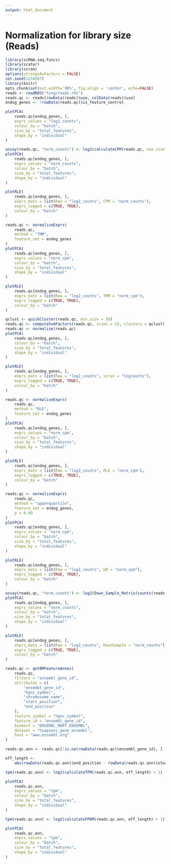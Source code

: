 ```yaml
---
output: html_document
---
```


# Normalization for library size (Reads)

```r
library(scRNA.seq.funcs)
library(scater)
library(scran)
options(stringsAsFactors = FALSE)
set.seed(1234567)
library(knitr)
opts_chunk$set(out.width='90%', fig.align = 'center', echo=FALSE)
reads <- readRDS("tung/reads.rds")
reads.qc <- reads[rowData(reads)$use, colData(reads)$use]
endog_genes <- !rowData(reads.qc)$is_feature_control
```

```r
plotPCA(
    reads.qc[endog_genes, ],
    exprs_values = "log2_counts",
    colour_by = "batch",
    size_by = "total_features",
    shape_by = "individual"
)
```

```r
assay(reads.qc, "norm_counts") <- log2(calculateCPM(reads.qc, use.size.factors = FALSE) + 1)
plotPCA(
    reads.qc[endog_genes, ],
    exprs_values = "norm_counts",
    colour_by = "batch",
    size_by = "total_features",
    shape_by = "individual"
)
```
```r
plotRLE(
    reads.qc[endog_genes, ], 
    exprs_mats = list(Raw = "log2_counts", CPM = "norm_counts"),
    exprs_logged = c(TRUE, TRUE),
    colour_by = "batch"
)
```

```r
reads.qc <- normaliseExprs(
    reads.qc,
    method = "TMM",
    feature_set = endog_genes
)
plotPCA(
    reads.qc[endog_genes, ],
    exprs_values = "norm_cpm",
    colour_by = "batch",
    size_by = "total_features",
    shape_by = "individual"
)
```
```r
plotRLE(
    reads.qc[endog_genes, ], 
    exprs_mats = list(Raw = "log2_counts", TMM = "norm_cpm"),
    exprs_logged = c(TRUE, TRUE),
    colour_by = "batch"
)
```

```r
qclust <- quickCluster(reads.qc, min.size = 30)
reads.qc <- computeSumFactors(reads.qc, sizes = 15, clusters = qclust)
reads.qc <- normalize(reads.qc)
plotPCA(
    reads.qc[endog_genes, ],
    colour_by = "batch",
    size_by = "total_features",
    shape_by = "individual"
)
```

```r
plotRLE(
    reads.qc[endog_genes, ], 
    exprs_mats = list(Raw = "log2_counts", scran = "logcounts"),
    exprs_logged = c(TRUE, TRUE),
    colour_by = "batch"
)
```

```r
reads.qc <- normaliseExprs(
    reads.qc,
    method = "RLE",
    feature_set = endog_genes
)
plotPCA(
    reads.qc[endog_genes, ],
    exprs_values = "norm_cpm",
    colour_by = "batch",
    size_by = "total_features",
    shape_by = "individual"
)
```

```r
plotRLE(
    reads.qc[endog_genes, ], 
    exprs_mats = list(Raw = "log2_counts", RLE = "norm_cpm"),
    exprs_logged = c(TRUE, TRUE),
    colour_by = "batch"
)
```

```r
reads.qc <- normaliseExprs(
    reads.qc,
    method = "upperquartile", 
    feature_set = endog_genes,
    p = 0.99
)
plotPCA(
    reads.qc[endog_genes, ],
    exprs_values = "norm_cpm",
    colour_by = "batch",
    size_by = "total_features",
    shape_by = "individual"
)
```
```r
plotRLE(
    reads.qc[endog_genes, ], 
    exprs_mats = list(Raw = "log2_counts", UQ = "norm_cpm"),
    exprs_logged = c(TRUE, TRUE),
    colour_by = "batch"
)
```

```r
assay(reads.qc, "norm_counts") <- log2(Down_Sample_Matrix(counts(reads.qc)) + 1)
plotPCA(
    reads.qc[endog_genes, ],
    exprs_values = "norm_counts",
    colour_by = "batch",
    size_by = "total_features",
    shape_by = "individual"
)
```
```r
plotRLE(
    reads.qc[endog_genes, ], 
    exprs_mats = list(Raw = "log2_counts", DownSample = "norm_counts"),
    exprs_logged = c(TRUE, TRUE),
    colour_by = "batch"
)
```

```r
reads.qc <- getBMFeatureAnnos(
    reads.qc,
    filters = "ensembl_gene_id", 
    attributes = c(
        "ensembl_gene_id",
        "hgnc_symbol",
        "chromosome_name",
        "start_position",
        "end_position"
    ), 
    feature_symbol = "hgnc_symbol",
    feature_id = "ensembl_gene_id",
    biomart = "ENSEMBL_MART_ENSEMBL", 
    dataset = "hsapiens_gene_ensembl",
    host = "www.ensembl.org"
)
```

```r
reads.qc.ann <- reads.qc[!is.na(rowData(reads.qc)$ensembl_gene_id), ]
```

```r
eff_length <- 
    abs(rowData(reads.qc.ann)$end_position - rowData(reads.qc.ann)$start_position) / 1000
```

```r
tpm(reads.qc.ann) <- log2(calculateTPM(reads.qc.ann, eff_length) + 1)
```

```r
plotPCA(
    reads.qc.ann,
    exprs_values = "tpm",
    colour_by = "batch",
    size_by = "total_features",
    shape_by = "individual"
)
```

```r
tpm(reads.qc.ann) <- log2(calculateFPKM(reads.qc.ann, eff_length) + 1)
```

```r
plotPCA(
    reads.qc.ann,
    exprs_values = "tpm",
    colour_by = "batch",
    size_by = "total_features",
    shape_by = "individual"
)
```

